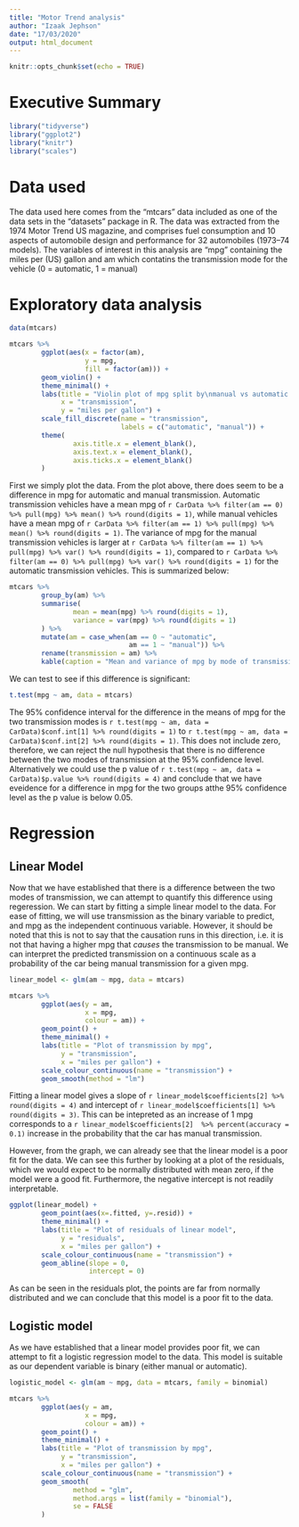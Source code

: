 ```yaml
---
title: "Motor Trend analysis"
author: "Izaak Jephson"
date: "17/03/2020"
output: html_document
---
```


```r
knitr::opts_chunk$set(echo = TRUE)
```

# Executive Summary

```r
library("tidyverse")
library("ggplot2")
library("knitr")
library("scales")
```

# Data used

The data used here comes from the "mtcars" data included as one of the data sets in the "datasets" package in R. The data was extracted from the 1974 Motor Trend US magazine, and comprises fuel consumption and 10 aspects of automobile design and performance for 32 automobiles (1973–74 models). The variables of interest in this analysis are "mpg" containing the miles per (US) gallon and am which contatins the transmission mode for the vehicle (0 = automatic, 1 = manual)

# Exploratory data analysis

```r
data(mtcars)

mtcars %>%
        ggplot(aes(x = factor(am),
                   y = mpg,
                   fill = factor(am))) +
        geom_violin() +
        theme_minimal() +
        labs(title = "Violin plot of mpg split by\nmanual vs automatic transmission",
             x = "transmission",
             y = "miles per gallon") +
        scale_fill_discrete(name = "transmission",
                            labels = c("automatic", "manual")) +
        theme(
                axis.title.x = element_blank(),
                axis.text.x = element_blank(),
                axis.ticks.x = element_blank()
        )
```

First we simply plot the data. From the plot above, there does seem to be a difference in mpg for automatic and manual transmission. Automatic transmission vehicles have a mean mpg of `r CarData %>% filter(am == 0) %>% pull(mpg) %>% mean() %>% round(digits = 1)`, while manual vehicles have a mean mpg of `r CarData %>% filter(am == 1) %>% pull(mpg) %>% mean() %>% round(digits = 1)`. The variance of mpg for the manual transmission vehicles is larger at `r CarData %>% filter(am == 1) %>% pull(mpg) %>% var() %>% round(digits = 1)`, compared to `r CarData %>% filter(am == 0) %>% pull(mpg) %>% var() %>% round(digits = 1)` for the automatic transmission vehicles. This is summarized below:

```r
mtcars %>%
        group_by(am) %>%
        summarise(
                mean = mean(mpg) %>% round(digits = 1),
                variance = var(mpg) %>% round(digits = 1)
        ) %>%
        mutate(am = case_when(am == 0 ~ "automatic",
                              am == 1 ~ "manual")) %>%
        rename(transmission = am) %>% 
        kable(caption = "Mean and variance of mpg by mode of transmission")
```

We can test to see if this difference is significant:

```r
t.test(mpg ~ am, data = mtcars)
```

The 95% confidence interval for the difference in the means of mpg for the two transmission modes is `r t.test(mpg ~ am, data = CarData)$conf.int[1] %>% round(digits = 1)` to `r t.test(mpg ~ am, data = CarData)$conf.int[2] %>% round(digits = 1)`. This does not include zero, therefore, we can reject the null hypothesis that there is no difference between the two modes of transmission at the 95% confidence level. Alternatively we could use the p value of `r t.test(mpg ~ am, data = CarData)$p.value %>% round(digits = 4)` and conclude that we have eveidence for a difference in mpg for the two groups atthe 95% confidence level as the p value is below 0.05.

# Regression

## Linear Model                                                                                                 

Now that we have established that there is a difference between the two modes of transmission, we can attempt to quantify this difference using regeression. We can start by fitting a simple linear model to the data. For ease of fitting, we will use transmission as the binary variable to predict, and mpg as the independent continuous variable. However, it should be noted that this is not to say that the causation runs in this direction, i.e. it is not that having a higher mpg that *causes* the transmission to be manual. We can interpret the predicted transmission on a continuous scale as a probability of the car being manual transmission for a given mpg. 
                                                                                                                                    
```r
linear_model <- glm(am ~ mpg, data = mtcars)

mtcars %>%
        ggplot(aes(y = am,
                   x = mpg,
                   colour = am)) +
        geom_point() +
        theme_minimal() +
        labs(title = "Plot of transmission by mpg",
             y = "transmission",
             x = "miles per gallon") +
        scale_colour_continuous(name = "transmission") +
        geom_smooth(method = "lm")


```

Fitting a linear model gives a slope of `r linear_model$coefficients[2] %>% round(digits = 4)` and intercept of `r linear_model$coefficients[1] %>% round(digits = 3)`. This can be intepreted as an increase of 1 mpg corresponds to a `r linear_model$coefficients[2]  %>% percent(accuracy = 0.1)` increase in the probability that the car has manual transmission.

However, from the graph, we can already see that the linear model is a poor fit for the data. We can see this further by looking at a plot of the residuals, which we would expect to be normally distributed with mean zero, if the model were a good fit. Furthermore, the negative intercept is not readily interpretable.

```r

ggplot(linear_model) + 
        geom_point(aes(x=.fitted, y=.resid)) +
        theme_minimal() +
        labs(title = "Plot of residuals of linear model",
             y = "residuals",
             x = "miles per gallon") +
        scale_colour_continuous(name = "transmission") +
        geom_abline(slope = 0,
                    intercept = 0)


```
As can be seen in the residuals plot, the points are far from normally distributed and we can conclude that this model is a poor fit to the data.

## Logistic model

As we have established that a linear model provides poor fit, we can attempt to fit a logistic regression model to the data. This model is suitable as our dependent variable is binary (either manual or automatic). 

```r
logistic_model <- glm(am ~ mpg, data = mtcars, family = binomial)

mtcars %>%
        ggplot(aes(y = am,
                   x = mpg,
                   colour = am)) +
        geom_point() +
        theme_minimal() +
        labs(title = "Plot of transmission by mpg",
             y = "transmission",
             x = "miles per gallon") +
        scale_colour_continuous(name = "transmission") +
        geom_smooth(
                method = "glm",
                method.args = list(family = "binomial"),
                se = FALSE
        )
```

